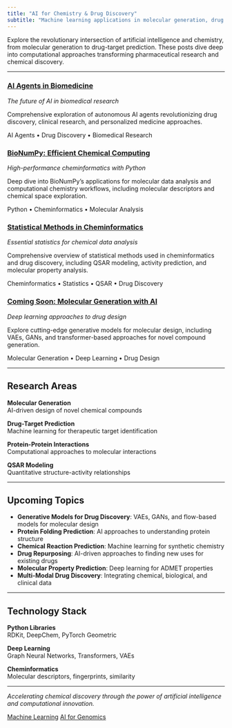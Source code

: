 ```yaml
---
title: "AI for Chemistry & Drug Discovery"
subtitle: "Machine learning applications in molecular generation, drug design, and cheminformatics"
---
```


::: {.animate-fade-in}
Explore the revolutionary intersection of artificial intelligence and chemistry, from molecular generation to drug-target prediction. These posts dive deep into computational approaches transforming pharmaceutical research and chemical discovery.
:::

---

::: {.row}
::: {.col-lg-6}
::: {.card .card-chemistry}
::: {.card-body}
### [AI Agents in Biomedicine](AI_agents_BioMed.html)

*The future of AI in biomedical research*

Comprehensive exploration of autonomous AI agents revolutionizing drug discovery, clinical research, and personalized medicine approaches.

::: {.card-tags}
AI Agents • Drug Discovery • Biomedical Research
:::
:::
:::
:::

::: {.col-lg-6}
::: {.card .card-chemistry}
::: {.card-body}
### [BioNumPy: Efficient Chemical Computing](bioNumpy.html)

*High-performance cheminformatics with Python*

Deep dive into BioNumPy's applications for molecular data analysis and computational chemistry workflows, including molecular descriptors and chemical space exploration.

::: {.card-tags}
Python • Cheminformatics • Molecular Analysis
:::
:::
:::
:::
:::

::: {.row .mt-3}
::: {.col-lg-6}
::: {.card .card-chemistry}
::: {.card-body}
### [Statistical Methods in Cheminformatics](Top10_bioinfo_stats.html)

*Essential statistics for chemical data analysis*

Comprehensive overview of statistical methods used in cheminformatics and drug discovery, including QSAR modeling, activity prediction, and molecular property analysis.

::: {.card-tags}
Cheminformatics • Statistics • QSAR • Drug Discovery
:::
:::
:::
:::

::: {.col-lg-6}
::: {.card .card-chemistry}
::: {.card-body}
### [Coming Soon: Molecular Generation with AI]()

*Deep learning approaches to drug design*

Explore cutting-edge generative models for molecular design, including VAEs, GANs, and transformer-based approaches for novel compound generation.

::: {.card-tags}
Molecular Generation • Deep Learning • Drug Design
:::
:::
:::
:::
:::

---

## Research Areas

::: {.row}
::: {.col-md-3}
::: {.card .text-center .card-research}
::: {.card-body}
**Molecular Generation**  
AI-driven design of novel chemical compounds
:::
:::
:::

::: {.col-md-3}
::: {.card .text-center .card-research}
::: {.card-body}
**Drug-Target Prediction**  
Machine learning for therapeutic target identification
:::
:::
:::

::: {.col-md-3}
::: {.card .text-center .card-research}
::: {.card-body}
**Protein-Protein Interactions**  
Computational approaches to molecular interactions
:::
:::
:::

::: {.col-md-3}
::: {.card .text-center .card-research}
::: {.card-body}
**QSAR Modeling**  
Quantitative structure-activity relationships
:::
:::
:::
:::

---

## Upcoming Topics

- **Generative Models for Drug Discovery**: VAEs, GANs, and flow-based models for molecular design
- **Protein Folding Prediction**: AI approaches to understanding protein structure
- **Chemical Reaction Prediction**: Machine learning for synthetic chemistry
- **Drug Repurposing**: AI-driven approaches to finding new uses for existing drugs
- **Molecular Property Prediction**: Deep learning for ADMET properties
- **Multi-Modal Drug Discovery**: Integrating chemical, biological, and clinical data

---

## Technology Stack

::: {.row}
::: {.col-md-4}
::: {.card .text-center .card-research}
::: {.card-body}
**Python Libraries**  
RDKit, DeepChem, PyTorch Geometric
:::
:::
:::

::: {.col-md-4}
::: {.card .text-center .card-research}
::: {.card-body}
**Deep Learning**  
Graph Neural Networks, Transformers, VAEs
:::
:::
:::

::: {.col-md-4}
::: {.card .text-center .card-research}
::: {.card-body}
**Cheminformatics**  
Molecular descriptors, fingerprints, similarity
:::
:::
:::
:::

---

::: {.text-center .mt-4}
*Accelerating chemical discovery through the power of artificial intelligence and computational innovation.*

[Machine Learning](ml-blog.html){.btn .btn-primary .me-2}
[AI for Genomics](genomics-blog.html){.btn .btn-outline-primary}
:::

```{=html}
<script>
document.addEventListener('DOMContentLoaded', function() {
    const cards = document.querySelectorAll('.card-ml, .card-genomics, .card-chemistry');
    cards.forEach(card => {
        const link = card.querySelector('h3 a');
        if (link) {
            card.addEventListener('click', function(e) {
                if (!window.getSelection().toString()) {
                    window.location.href = link.href;
                }
            });
        }
    });
});
</script>
```